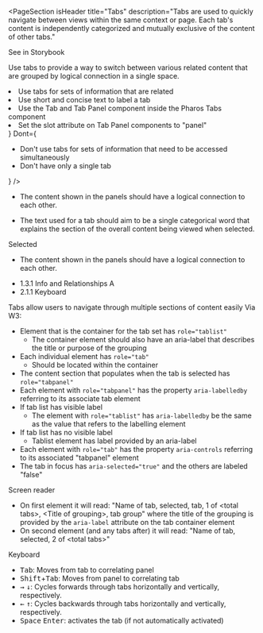 
<PageSection
  isHeader
  title="Tabs"
  description="Tabs are used to quickly navigate between views within the same context or page. Each tab's content is independently categorized and mutually exclusive of the content of other tabs."
>
  <PharosLink href="#" target="_blank">
    See in Storybook
  </PharosLink>
</PageSection>

<PageSection title="Usage">
  <p>
    Use tabs to provide a way to switch between various related content that are grouped by logical
    connection in a single space.
  </p>
</PageSection>

<PageSection title="Best practices">
  <BestPractices
    Do={
      <ul>
        <li>Use tabs for sets of information that are related</li>
        <li>Use short and concise text to label a tab</li>
        <li>Use the Tab and Tab Panel component inside the Pharos Tabs component</li>
        <li>Set the slot attribute on Tab Panel components to "panel"</li>
      </ul>
    }
    Dont={
      <ul>
        <li>Don't use tabs for sets of information that need to be accessed simultaneously</li>
        <li>Don't have only a single tab</li>
      </ul>
    }
  />
</PageSection>

<PageSection title="Content guidelines">
  <PageSection title="Panel" subSectionLevel={1}>
    <ul>
      <li>The content shown in the panels should have a logical connection to each other.</li>
    </ul>
  </PageSection>
  <PageSection title="Tab" subSectionLevel={1}>
    <ul>
      <li>
        The text used for a tab should aim to be a single categorical word that explains the section
        of the overall content being viewed when selected.
      </li>
    </ul>
  </PageSection>
</PageSection>

<PageSection title="States">
  <PageSection title="Tab" subSectionLevel={1}>
    <PharosHeading level={'4'} preset={'1--bold'}>
      Selected
    </PharosHeading>
    <ul>
      <li>The content shown in the panels should have a logical connection to each other.</li>
    </ul>
  </PageSection>
</PageSection>

<PageSection title="Accessibility">
  <PageSection title="Relevant WCAG guidelines" subSectionLevel={1} lessMargin>
    <ul>
      <li>
        <PharosLink href="https://www.w3.org/WAI/WCAG21/Understanding/info-and-relationships.html">
          1.3.1 Info and Relationships A
        </PharosLink>
      </li>
      <li>
        <PharosLink href="https://www.w3.org/WAI/WCAG21/Understanding/keyboard.html">
          2.1.1 Keyboard
        </PharosLink>
      </li>
    </ul>
  </PageSection>
  <PageSection title="Importance" subSectionLevel={1} lessMargin>
    Tabs allow users to navigate through multiple sections of content easily
  </PageSection>
  <PageSection title="Code expectations" subSectionLevel={1} lessMargin>
    Via <PharosLink href="https://www.w3.org/TR/wai-aria-practices/#tabpanel">W3</PharosLink>:
    <ul>
      <li>
        Element that is the container for the tab set has <code>role="tablist"</code>
        <ul>
          <li>
            The container element should also have an aria-label that describes the title or purpose
            of the grouping
          </li>
        </ul>
      </li>
      <li>
        Each individual element has <code>role="tab"</code>
        <ul>
          <li>Should be located within the container</li>
        </ul>
      </li>
      <li>
        The content section that populates when the tab is selected has <code>role="tabpanel"</code>
      </li>
      <li>
        Each element with <code>role="tabpanel"</code> has the property <code>aria-labelledby</code>
        referring to its associate tab element
      </li>
      <li>
        If tab list has visible label
        <ul>
          <li>
            The element with <code>role="tablist"</code> has <code>aria-labelledby</code> be the
            same as the value that refers to the labelling element
          </li>
        </ul>
      </li>
      <li>
        If tab list has no visible label
        <ul>
          <li>Tablist element has label provided by an aria-label</li>
        </ul>
      </li>
      <li>
        Each element with <code>role="tab"</code> has the property <code>aria-controls</code>
        referring to its associated "tabpanel" element
      </li>
      <li>
        The tab in focus has <code>aria-selected="true"</code> and the others are labeled "false"
      </li>
    </ul>
  </PageSection>
  <PageSection title="Expected actions" subSectionLevel={1} lessMargin>
    <div style={{ marginBottom: 'var(--pharos-spacing-1-x)' }}>
      <PharosHeading level={'4'} preset={'1--bold'}>
        Screen reader
      </PharosHeading>
      <ul>
        <li>
          On first element it will read: "Name of tab, selected, tab, 1 of &lt;total tabs&gt;,
          &lt;Title of grouping&gt;, tab group" where the title of the grouping is provided by the
          <code>aria-label</code> attribute on the tab container element
        </li>
        <li>
          On second element (and any tabs after) it will read: "Name of tab, selected, 2 of
          &lt;total tabs&gt;"
        </li>
      </ul>
    </div>
    <PharosHeading level={'4'} preset={'1--bold'}>
      Keyboard
    </PharosHeading>
    <ul>
      <li>
        <kbd>Tab</kbd>: Moves from tab to correlating panel
      </li>
      <li>
        <kbd>Shift</kbd>+<kbd>Tab</kbd>: Moves from panel to correlating tab
      </li>
      <li>
        <kbd>→</kbd>
        <kbd>↓</kbd>: Cycles forwards through tabs horizontally and vertically, respectively.
      </li>
      <li>
        <kbd>←</kbd>
        <kbd>↑</kbd>: Cycles backwards through tabs horizontally and vertically, respectively.
      </li>
      <li>
        <kbd>Space</kbd>
        <kbd>Enter</kbd>: activates the tab (if not automatically activated)
      </li>
    </ul>
  </PageSection>
</PageSection>
